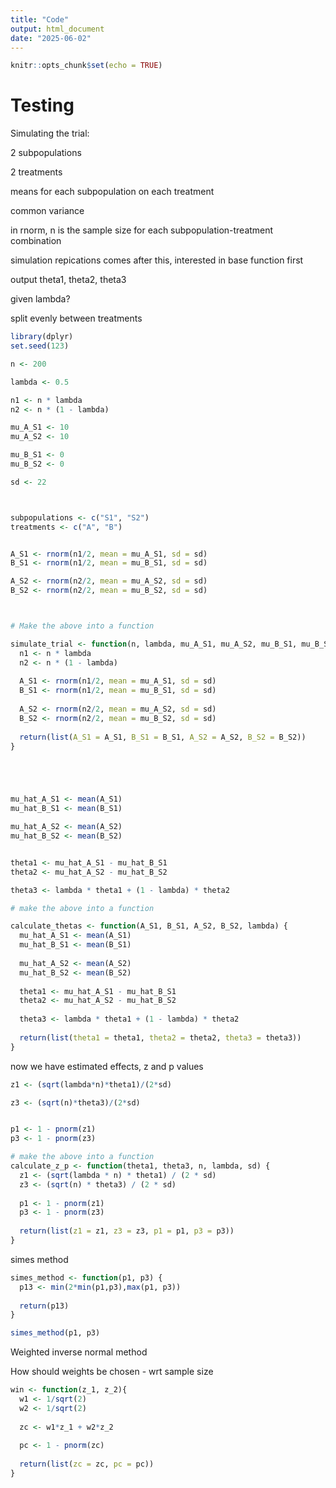 ```yaml
---
title: "Code"
output: html_document
date: "2025-06-02"
---
```


```r
knitr::opts_chunk$set(echo = TRUE)
```

# Testing

Simulating the trial:


2 subpopulations

2 treatments

means for each subpopulation on each treatment

common variance



in rnorm, n is the sample size for each subpopulation-treatment combination

simulation repications comes after this, interested in base function first

output theta1, theta2, theta3

given lambda?

split evenly between treatments

```r
library(dplyr)
set.seed(123)

n <- 200

lambda <- 0.5

n1 <- n * lambda
n2 <- n * (1 - lambda)

mu_A_S1 <- 10
mu_A_S2 <- 10

mu_B_S1 <- 0
mu_B_S2 <- 0

sd <- 22



subpopulations <- c("S1", "S2")
treatments <- c("A", "B")


A_S1 <- rnorm(n1/2, mean = mu_A_S1, sd = sd)
B_S1 <- rnorm(n1/2, mean = mu_B_S1, sd = sd)

A_S2 <- rnorm(n2/2, mean = mu_A_S2, sd = sd)
B_S2 <- rnorm(n2/2, mean = mu_B_S2, sd = sd)



# Make the above into a function

simulate_trial <- function(n, lambda, mu_A_S1, mu_A_S2, mu_B_S1, mu_B_S2, sd) {
  n1 <- n * lambda
  n2 <- n * (1 - lambda)
  
  A_S1 <- rnorm(n1/2, mean = mu_A_S1, sd = sd)
  B_S1 <- rnorm(n1/2, mean = mu_B_S1, sd = sd)
  
  A_S2 <- rnorm(n2/2, mean = mu_A_S2, sd = sd)
  B_S2 <- rnorm(n2/2, mean = mu_B_S2, sd = sd)
  
  return(list(A_S1 = A_S1, B_S1 = B_S1, A_S2 = A_S2, B_S2 = B_S2))
}





mu_hat_A_S1 <- mean(A_S1)
mu_hat_B_S1 <- mean(B_S1)

mu_hat_A_S2 <- mean(A_S2)
mu_hat_B_S2 <- mean(B_S2)


theta1 <- mu_hat_A_S1 - mu_hat_B_S1
theta2 <- mu_hat_A_S2 - mu_hat_B_S2

theta3 <- lambda * theta1 + (1 - lambda) * theta2

# make the above into a function

calculate_thetas <- function(A_S1, B_S1, A_S2, B_S2, lambda) {
  mu_hat_A_S1 <- mean(A_S1)
  mu_hat_B_S1 <- mean(B_S1)
  
  mu_hat_A_S2 <- mean(A_S2)
  mu_hat_B_S2 <- mean(B_S2)
  
  theta1 <- mu_hat_A_S1 - mu_hat_B_S1
  theta2 <- mu_hat_A_S2 - mu_hat_B_S2
  
  theta3 <- lambda * theta1 + (1 - lambda) * theta2
  
  return(list(theta1 = theta1, theta2 = theta2, theta3 = theta3))
}
```



now we have estimated effects, z and p values

```r
z1 <- (sqrt(lambda*n)*theta1)/(2*sd)

z3 <- (sqrt(n)*theta3)/(2*sd)


p1 <- 1 - pnorm(z1)
p3 <- 1 - pnorm(z3)

# make the above into a function
calculate_z_p <- function(theta1, theta3, n, lambda, sd) {
  z1 <- (sqrt(lambda * n) * theta1) / (2 * sd)
  z3 <- (sqrt(n) * theta3) / (2 * sd)
  
  p1 <- 1 - pnorm(z1)
  p3 <- 1 - pnorm(z3)
  
  return(list(z1 = z1, z3 = z3, p1 = p1, p3 = p3))
}
```

simes method

```r
simes_method <- function(p1, p3) {
  p13 <- min(2*min(p1,p3),max(p1, p3))
  
  return(p13)
}

```



```r
simes_method(p1, p3)
```



Weighted inverse normal method


How should weights be chosen - wrt sample size

```r

win <- function(z_1, z_2){
  w1 <- 1/sqrt(2)
  w2 <- 1/sqrt(2)
  
  zc <- w1*z_1 + w2*z_2
  
  pc <- 1 - pnorm(zc)
  
  return(list(zc = zc, pc = pc))
}


```


